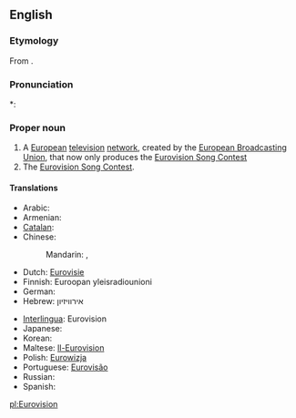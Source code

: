 ==English==

===Etymology===
From {{prefix|Euro|vision}}.

===Pronunciation===
*: {{rhymes|ɪʒən}}

===Proper noun===
{{en-proper noun}}

# A [[European]] [[television]] [[network]], created by the [[w:European Broadcasting Union|European Broadcasting Union]], that now only produces the [[Eurovision Song Contest]]
# The [[Eurovision Song Contest]].

====Translations====
{{trans-top|television network}}
* Arabic: {{t|ar|يوروفيجن|m|tr=yurufijn|sc=Arab}}
* Armenian: {{t-|hy|Եվրատեսիլ|tr=Evratesil}}
* [[Catalan]]: {{t|ca|Eurovisió}}
* Chinese:
*: Mandarin: {{t|zh|歐洲電視網|sc=Hani}}, {{t|zh|欧洲电视网|tr=Ōuzhōu Diànshìwǎng|sc=Hani}}
* Dutch: [[Eurovisie]]
* Finnish: Euroopan yleisradiounioni
* German: {{t-|de|Eurovision}}
* Hebrew: אירוויזיון
{{trans-mid}}
* [[Interlingua]]: Eurovision
* Japanese: {{t|ja|ユーロビジョン|tr=Yūrobijon|sc=Jpan}}
* Korean: {{t|ko|유로비전|tr=Yurobijeon|sc=Kore}}
* Maltese: [[Il-Eurovision]]
* Polish: [[Eurowizja]] {{f}}
* Portuguese: [[Eurovisão]]
* Russian: {{t-|ru|Евровидение|n|tr=Jevrovídenie}}
* Spanish: {{t-|es|Eurovision}}
{{trans-bottom}}

{{trans-see|Eurovision Song Contest}}

[[pl:Eurovision]]